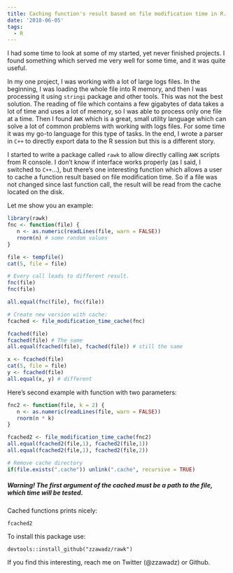 ```yaml
---
title: Caching function's result based on file modification time in R.
date: '2018-06-05'
tags:
  - R
---
```


I had some time to look at some of my started, yet never finished projects. I found something which served me very well for some time, and it was quite useful.

In my one project, I was working with a lot of large logs files. In the beginning, I was loading the whole file into R memory, and then I was processing it using `stringi` package and other tools. This was not the best solution. The reading of file which contains a few gigabytes of data takes a lot of time and uses a lot of memory, so I was able to process only one file at a time. Then I found `AWK` which is a great, small utility language which can solve a lot of common problems with working with logs files. For some time it was my go-to language for this type of tasks. In the end, I wrote a parser in `C++` to directly export data to the R session but this is a different story.

I started to write a package called `rawk` to allow directly calling `AWK` scripts from R console. I don't know if interface works properly (as I said, I switched to `C++`...), but there's one interesting function which allows a user to cache a function result based on file modification time. So if a file was not changed since last function call, the result will be read from the cache located on the disk.

Let me show you an example:

```r
library(rawk)
fnc <- function(file) {
   n <- as.numeric(readLines(file, warn = FALSE))
   rnorm(n) # some random values
}

file <- tempfile()
cat(5, file = file)

# Every call leads to different result.
fnc(file)
fnc(file)

all.equal(fnc(file), fnc(file))

# Create new version with cache:
fcached <- file_modification_time_cache(fnc)

fcached(file)
fcached(file) # The same
all.equal(fcached(file), fcached(file)) # still the same

x <- fcached(file)
cat(5, file = file)
y <- fcached(file)
all.equal(x, y) # different
```

Here's second example with function with two parameters:

```R
fnc2 <- function(file, k = 2) {
   n <- as.numeric(readLines(file, warn = FALSE))
   rnorm(n * k)
}

fcached2 <- file_modification_time_cache(fnc2)
all.equal(fcached2(file,1), fcached2(file,1))
all.equal(fcached2(file,1), fcached2(file,2))

# Remove cache directory
if(file.exists(".cache")) unlink(".cache", recursive = TRUE)
```

##### Warning! The first argument of the cached must be a path to the file, which time will be tested. 

Cached functions prints nicely:

```R
fcached2
```

To install this package use:

```
devtools::install_github("zzawadz/rawk")
```

If you find this interesting, reach me on Twitter (@zzawadz) or Github.
